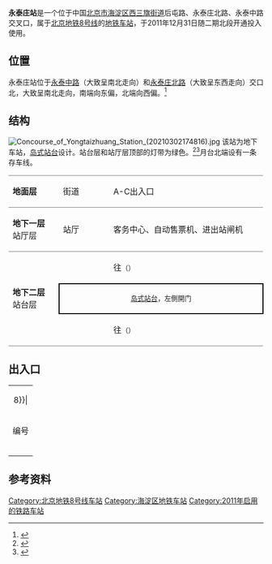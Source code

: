 {{NoteTA
|G1=Railway}}
{{Otheruses|永泰站}}
{{Infobox station
|name = 永泰庄
|eng_name = Yongtaizhuang
|linecolour = {{北京地铁颜色|8}}
|image = Platform of Yongtaizhuang Station (20210302174917).jpg
|caption = 永泰庄站站台
|other_name = 
|country = {{PRC}}
|borough = [[北京市|北京市]][[海淀区|海淀区]][[西三旗街道|西三旗街道]]
|address = 后屯路、永泰庄北路、永泰中路交叉口
|coordinates = {{Coord|40.037728|116.35458|type:railwaystation_region:CN-11_source:GoogleMaps|display=inline,title}}
|elevation =
|operator = [[北京市地铁运营有限公司|北京市地铁运营有限公司]]
|lines = {{北京地铁线路名|8|SL}}
|distance = 
|platform = 1座[[岛式站台|岛式站台]]
|tracks = 2条
|bus_routes = 
|bus_stands = 
|connections = 公交站：地铁永泰庄站、永泰路
|structure = 地下车站
|hall = 整体式站厅
|depth = 
|levels = 
|interchange = 
|exits = 4個
|elevator = 
|escalator = 
|architect = 
|architectural_style = 
|colour = 绿色
|type = 
|status = 运营中
|code = 
|zone = 
|classification = 
|website = 
|built = 
|opened = 2011年12月31日
|pass_year = 
|passengers = 
|pass_system = 
|pass_rank = 
|mpassengers = 
|trains = 
|station_hours = 
|hours = 
|first = {{北京地铁线路名|8|S}}
:往{{北京地铁起讫站|8|R}}：04:50
:往{{北京地铁起讫站|8|L}}：05:56
|last = {{北京地铁线路名|8|S}}
:往{{北京地铁起讫站|8|R}}：22:25
:往{{北京地铁起讫站|8|L}}：23:34
|adjacent = {{Adjacent stations|system=北京地铁|line=8|left=西小口|right=林萃桥|note-left=1.041km|note-mid=距离[[朱辛庄站|朱辛庄]]11.951km|note-right=2.553km}}
|other_services = 
|route_map = {{Routemap|inline=yes|map=
utSTRf\utSTRg~~ ~~{{rmr|Licon=U|{{stl|北京地铁|西小口}}}}
\utSTR\utSTR2\utSTRc3
\utABZg2\utENDEa!~utSTRc13\utSTR+4
\utSTR+tc1\utABZg+4\utSTR
\utSTR\utSTR\utSTR
\utSTR+tc2\utABZg3!~utSTRc2\utSTR3
\utABZg+1\utABZg+1!~utSTRc4\utSTRc4
utSTR+BSl\utSTR+BSr
utSTR+BSl\utSTR+BSr
utSTRf\utSTRg~~ ~~{{rmr|Licon=D|{{stl|北京地铁|林萃桥}}}}
}}
}}
'''永泰庄站'''是一个位于中国[[北京市|北京市]][[海淀区|海淀区]][[西三旗街道|西三旗街道]]后屯路、永泰庄北路、永泰中路交叉口，属于[[北京地铁|北京地铁]][[北京地铁8号线|8号线]]的[[地铁车站|地铁车站]]，于2011年12月31日随二期北段开通投入使用。

== 位置 ==
永泰庄站位于[[永泰中路|永泰中路]]（大致呈南北走向）和[[永泰庄北路|永泰庄北路]]（大致呈东西走向）交口北，大致呈南北走向，南端向东偏，北端向西偏。<ref name="bjghw">{{cite web|url=http://www.bjghw.gov.cn/web/static/articles/catalog_14300/article_ff80808123fa497b0124528b720f000a/ff80808123fa497b0124528b720f000a.html|title=地铁8号线二期规划方案公告|date=2009-10-14|accessdate=2011-12-05|archive-url=https://web.archive.org/web/20101227063621/http://www.bjghw.gov.cn/web/static/articles/catalog_14300/article_ff80808123fa497b0124528b720f000a/ff80808123fa497b0124528b720f000a.html|archive-date=2010-12-27|dead-url=yes}}</ref>

== 结构 ==
[[File:Concourse_of_Yongtaizhuang_Station_(20210302174816).jpg|thumb]]
该站为地下车站，[[岛式站台|岛式站台]]设计。站台层和站厅层顶部的灯带为绿色。<ref>{{cite news|url=http://jtcx.beijing.cn/bus/dtcxxx/n214119812.shtml|title=地铁8号线体验：六站六色 似见彩虹|publisher=[[北京日报|北京日报]]|date=2011-12-01|accessdate=2011-12-17|author=耿诺|archive-date=2012-08-02|archive-url=https://web.archive.org/web/20120802034129/http://jtcx.beijing.cn/bus/dtcxxx/n214119812.shtml|dead-url=yes}}</ref><ref name="bjjtw">{{cite web|url=http://www.bjjtw.gov.cn/gzdt/ywsds/201111/t20111130_57817.htm|title=轨道交通8号线二期北段开通试运营进入倒计时|date=2011-11-30|accessdate=2011-12-05|deadurl=yes|archiveurl=https://web.archive.org/web/20140113144635/http://www.bjjtw.gov.cn/gzdt/ywsds/201111/t20111130_57817.htm|archivedate=2014-01-13}}</ref>月台北端设有一条存车线。
{|cellspacing=0 cellpadding=3
|style="border-top:solid 1px gray;border-bottom:solid 1px gray;" width=100|'''地面层'''
|style="border-top:solid 1px gray;border-bottom:solid 1px gray;" width=100|街道
|style="border-top:solid 1px gray;border-bottom:solid 1px gray;" width=350|A-C出入口
|-
|style="border-bottom:solid 1px gray;"|'''地下一层'''<br />站厅层
|style="border-bottom:solid 1px gray;"|站厅
|style="border-bottom:solid 1px gray;"|客务中心、自动售票机、进出站闸机
|-
|style="border-bottom:solid 1px gray;" rowspan=3|'''地下二层'''<br />站台层
|{{arrow|L}}
|{{北京地铁线路名|8|c}}往{{站|朱辛庄}}<small>（{{站|西小口}}）</small>
|-
|style="border-right:solid 2px black;border-left:solid 2px black;border-top:solid 2px black;border-bottom:solid 2px black;" colspan=2|<center><small>[[岛式站台|岛式站台]]，左側開门</small></center>
|-
|style="border-bottom:solid 1px gray;"|{{arrow|R}}
|style="border-bottom:solid 1px gray;"|{{北京地铁线路名|8|c}}往{{站|瀛海}}<small>（{{站|林萃桥}}）</small>
|}

== 出入口 ==
{| class="wikitable"
| colspan="5" align="center" bgcolor={{北京地铁颜色|8}}|
|-
! 编号
! 指示
! 建议前往的目的地
! 照片
! 无障碍设施
|-
|{{港鐵出口|A}}
|后屯路（西侧）
|
|[[File:Exit_A_of_Yongtaizhuang_Station_(20210608151118).jpg|150px]]
|{{n/a}}
|-
|{{港鐵出口|C|附=升}}
|后屯路（东侧）
|
|[[File:Exit_C_of_Yongtaizhuang_Station_(20210608151341).jpg|150px]]
|[[File:Exit_C_lift_of_Yongtaizhuang_Station_(20210608151219).jpg|150px]]
|-
| bgcolor="#EEEEEE" colspan=5 | {{港鐵出口|註=升}}
|}

== 参考资料 ==
{{commonscat|Yongtaizhuang Station}}
{{reflist}}

{{北京地铁8号线}}
[[Category:北京地铁8号线车站|Category:北京地铁8号线车站]]
[[Category:海淀区地铁车站|Category:海淀区地铁车站]]
[[Category:2011年启用的铁路车站|Category:2011年启用的铁路车站]]